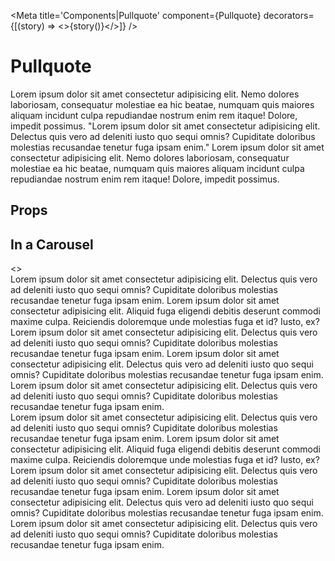 

<Meta title='Components|Pullquote' component={Pullquote} decorators={[(story) => <><ComponentProgress ticketID={ticketID} />{story()}</>]} />

# Pullquote

<Preview>
  <Story name="default">
    <VariableContent centeredContent>
      <Typography>
        Lorem ipsum dolor sit amet consectetur adipisicing elit. Nemo dolores
        laboriosam, consequatur molestiae ea hic beatae, numquam quis maiores
        aliquam incidunt culpa repudiandae nostrum enim rem itaque! Dolore,
        impedit possimus.
      </Typography>
      <Pullquote cite="John Doe">
        &quot;Lorem ipsum dolor sit amet consectetur adipisicing elit. Delectus
        quis vero ad deleniti iusto quo sequi omnis? Cupiditate doloribus
        molestias recusandae tenetur fuga ipsam enim.&quot;
      </Pullquote>
      <Typography>
        Lorem ipsum dolor sit amet consectetur adipisicing elit. Nemo dolores
        laboriosam, consequatur molestiae ea hic beatae, numquam quis maiores
        aliquam incidunt culpa repudiandae nostrum enim rem itaque! Dolore,
        impedit possimus.
      </Typography>
    </VariableContent>
  </Story>
</Preview>

## Props
<Props of={Pullquote} />

## In a Carousel

<Preview>
  <Story name="in a carousel">
    <>
      <Section>
        <Carousel
          dots
          infinite={false}
          speed={500}
          slidesToShow={1}
          slidesToScroll={1}
          initialSlide={0}
        >
          <StyledPullquoteContainer key={1}>
            <Pullquote cite="John Doe">
              Lorem ipsum dolor sit amet consectetur adipisicing elit. Delectus
              quis vero ad deleniti iusto quo sequi omnis? Cupiditate doloribus
              molestias recusandae tenetur fuga ipsam enim.
            </Pullquote>
          </StyledPullquoteContainer>
          <StyledPullquoteContainer key={2}>
            <Pullquote cite="John Doe">
              Lorem ipsum dolor sit amet consectetur adipisicing elit. Aliquid
              fuga eligendi debitis deserunt commodi maxime culpa. Reiciendis
              doloremque unde molestias fuga et id? Iusto, ex?
            </Pullquote>
          </StyledPullquoteContainer>
          <StyledPullquoteContainer key={3}>
            <Pullquote cite="John Doe">
              Lorem ipsum dolor sit amet consectetur adipisicing elit. Delectus
              quis vero ad deleniti iusto quo sequi omnis? Cupiditate doloribus
              molestias recusandae tenetur fuga ipsam enim.
            </Pullquote>
          </StyledPullquoteContainer>
          <StyledPullquoteContainer key={4}>
            <Pullquote cite="John Doe">
              Lorem ipsum dolor sit amet consectetur adipisicing elit. Delectus
              quis vero ad deleniti iusto quo sequi omnis? Cupiditate doloribus
              molestias recusandae tenetur fuga ipsam enim.
            </Pullquote>
          </StyledPullquoteContainer>
          <StyledPullquoteContainer key={5}>
            <Pullquote cite="John Doe">
              Lorem ipsum dolor sit amet consectetur adipisicing elit. Delectus
              quis vero ad deleniti iusto quo sequi omnis? Cupiditate doloribus
              molestias recusandae tenetur fuga ipsam enim.
            </Pullquote>
          </StyledPullquoteContainer>
        </Carousel>
      </Section>
      <Section prominent>
        <Carousel
          dots
          infinite={false}
          speed={500}
          slidesToShow={1}
          slidesToScroll={1}
          initialSlide={0}
        >
          <StyledPullquoteContainer key={1}>
            <Pullquote cite="John Doe">
              Lorem ipsum dolor sit amet consectetur adipisicing elit. Delectus
              quis vero ad deleniti iusto quo sequi omnis? Cupiditate doloribus
              molestias recusandae tenetur fuga ipsam enim.
            </Pullquote>
          </StyledPullquoteContainer>
          <StyledPullquoteContainer key={2}>
            <Pullquote cite="John Doe">
              Lorem ipsum dolor sit amet consectetur adipisicing elit. Aliquid
              fuga eligendi debitis deserunt commodi maxime culpa. Reiciendis
              doloremque unde molestias fuga et id? Iusto, ex?
            </Pullquote>
          </StyledPullquoteContainer>
          <StyledPullquoteContainer key={3}>
            <Pullquote cite="John Doe">
              Lorem ipsum dolor sit amet consectetur adipisicing elit. Delectus
              quis vero ad deleniti iusto quo sequi omnis? Cupiditate doloribus
              molestias recusandae tenetur fuga ipsam enim.
            </Pullquote>
          </StyledPullquoteContainer>
          <StyledPullquoteContainer key={4}>
            <Pullquote cite="John Doe">
              Lorem ipsum dolor sit amet consectetur adipisicing elit. Delectus
              quis vero ad deleniti iusto quo sequi omnis? Cupiditate doloribus
              molestias recusandae tenetur fuga ipsam enim.
            </Pullquote>
          </StyledPullquoteContainer>
          <StyledPullquoteContainer key={5}>
            <Pullquote cite="John Doe">
              Lorem ipsum dolor sit amet consectetur adipisicing elit. Delectus
              quis vero ad deleniti iusto quo sequi omnis? Cupiditate doloribus
              molestias recusandae tenetur fuga ipsam enim.
            </Pullquote>
          </StyledPullquoteContainer>
        </Carousel>
      </Section>
    </>
  </Story>
</Preview>
